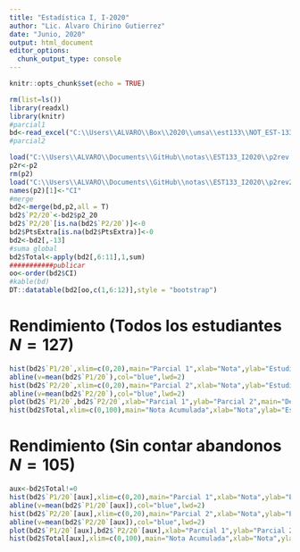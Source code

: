 ```yaml
---
title: "Estadística I, I-2020"
author: "Lic. Alvaro Chirino Gutierrez"
date: "Junio, 2020"
output: html_document
editor_options: 
  chunk_output_type: console
---
```


```r
knitr::opts_chunk$set(echo = TRUE)
```

```r
rm(list=ls())
library(readxl)
library(knitr)
#parcial1
bd<-read_excel("C:\\Users\\ALVARO\\Box\\2020\\umsa\\est133\\NOT_EST-133-I2020.xls")
#parcial2
```


```r
load("C:\\Users\\ALVARO\\Documents\\GitHub\\notas\\EST133_I2020\\p2rev.RData")
p2r<-p2
rm(p2)
load("C:\\Users\\ALVARO\\Documents\\GitHub\\notas\\EST133_I2020\\p2rev2.RData")
names(p2)[1]<-"CI"
#merge
bd2<-merge(bd,p2,all = T)
bd2$`P2/20`<-bd2$p2_20
bd2$`P2/20`[is.na(bd2$`P2/20`)]<-0
bd2$PtsExtra[is.na(bd2$PtsExtra)]<-0
bd2<-bd2[,-13]
#suma global
bd2$Total<-apply(bd2[,6:11],1,sum)
###########publicar 
oo<-order(bd2$CI)
#kable(bd)
DT::datatable(bd2[oo,c(1,6:12)],style = "bootstrap")
```

# Rendimiento (Todos los estudiantes $N=127$)

```r
hist(bd2$`P1/20`,xlim=c(0,20),main="Parcial 1",xlab="Nota",ylab="Estudiantes")
abline(v=mean(bd2$`P1/20`),col="blue",lwd=2)
hist(bd2$`P2/20`,xlim=c(0,20),main="Parcial 2",xlab="Nota",ylab="Estudiantes")
abline(v=mean(bd2$`P2/20`),col="blue",lwd=2)
plot(bd2$`P1/20`,bd2$`P2/20`,xlab="Parcial 1",ylab="Parcial 2",main="Desempeño Parcial 1 vs Parcial 2")
hist(bd2$Total,xlim=c(0,100),main="Nota Acumulada",xlab="Nota",ylab="Estudiantes")
```

# Rendimiento (Sin contar abandonos $N=105$)

```r
aux<-bd2$Total!=0
hist(bd2$`P1/20`[aux],xlim=c(0,20),main="Parcial 1",xlab="Nota",ylab="Estudiantes")
abline(v=mean(bd2$`P1/20`[aux]),col="blue",lwd=2)
hist(bd2$`P2/20`[aux],xlim=c(0,20),main="Parcial 2",xlab="Nota",ylab="Estudiantes")
abline(v=mean(bd2$`P2/20`[aux]),col="blue",lwd=2)
plot(bd2$`P1/20`[aux],bd2$`P2/20`[aux],xlab="Parcial 1",ylab="Parcial 2",main="Desempeño Parcial 1 vs Parcial 2")
hist(bd2$Total[aux],xlim=c(0,100),main="Nota Acumulada",xlab="Nota",ylab="Estudiantes")
```

